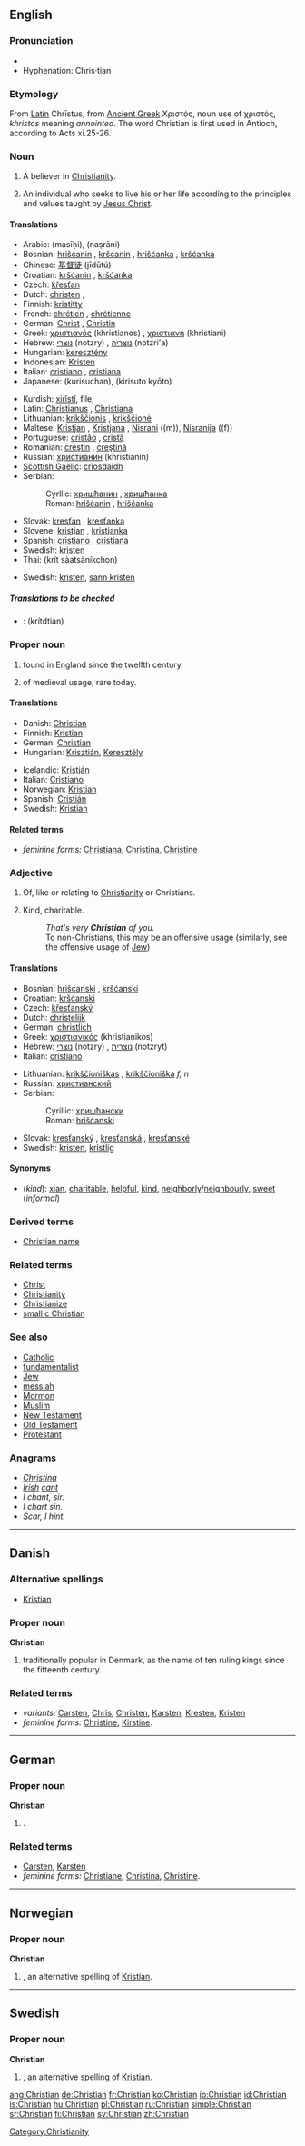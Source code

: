 ==English==

{{rank|started|respect|that's|744|Christian|food|trying|states}}

===Pronunciation===
*{{IPA|/ˈkɹɪstʃən/}}
*Hyphenation: Chris·tian

===Etymology===
From [[w:Latin|Latin]] Chrīstus, from [[w:Ancient Greek|Ancient Greek]] Χριστός, noun use of χριστός, ''khristos'' meaning ''annointed''. The word Christian is first used in Antioch, according to Acts xi.25-26.  

===Noun===
{{en-noun}}

# {{context|Christianity}} A believer in [[Christianity]].
# {{context|Christianity}} An individual who seeks to live his or her life according to the principles and values taught by [[Jesus Christ]].

====Translations====
{{trans-top|member of the Christian religion}}
*Arabic: {{ARchar|[[مسيحي]]}} (masīḥi), {{ARchar|[[نصراني]]}} (naṣrāni)
*Bosnian: [[hrišćanin]] {{m}}, [[kršćanin]] {{m}}, [[hrišćanka]] {{f}}, [[kršćanka]] {{f}}
*Chinese: [[基督徒]] (jīdūtú)
*Croatian: [[kršćanin]] {{m}}, [[kršćanka]] {{f}}
*Czech: [[křesťan]] {{m}}
*Dutch: [[christen]] {{m}}, {{f}}
*Finnish: [[kristitty]]
*French: [[chrétien]] {{m}}, [[chrétienne]] {{f}}
*German: [[Christ]] {{m}}, [[Christin]] {{f}}
*Greek: [[χριστιανός]] (khristianos) {{m}}, [[χριστιανή]] (khristiani) {{f}}
*Hebrew: [[נוצרי]] (notzry) {{m}}, [[נוצריה]] (notzri'a) {{f}}
*Hungarian: [[keresztény]]
*Indonesian: [[Kristen]]
*Italian: [[cristiano]] {{m}}, [[cristiana]] {{f}}
*Japanese: {{JAchar|[[クリスチャン]]}} (kurisuchan), {{JAchar|[[キリスト教徒]]}} (kirisuto kyōto)
{{trans-mid}}
*Kurdish: [[xirîstî]], file, {{KUchar|[[مه‌سیحی]]}}
*Latin: [[Christianus]] {{m}}, [[Christiana]] {{f}}
*Lithuanian: [[krikščionis]] {{m}}, [[krikščionė]] {{f}}
*Maltese: [[Kristjan]] {{m}}, [[Kristjana]] {{f}}, [[Nisrani]] ((m)), [[Nisranija]] ((f))
*Portuguese: [[cristão]] {{m}}, [[cristã]] {{f}}
*Romanian: [[creştin]] {{m}}, [[creştină]] {{f}}
*Russian: [[христианин]] (khristianín) {{m}}
*[[Scottish Gaelic]]: [[crìosdaidh]] {{m}}
*Serbian:
*:Cyrllic: [[хришћанин]] {{m}}, [[хришћанка]] {{f}}
*:Roman: [[hrišćanin]] {{m}}, [[hrišćanka]] {{f}}
*Slovak: [[kresťan]] {{m}}, [[kresťanka]] {{f}}
*Slovene: [[kristjan]] {{m}}, [[kristjanka]] {{f}}
*Spanish: [[cristiano]] {{m}}, [[cristiana]] {{f}}
*Swedish: [[kristen]] {{c}}
*Thai: {{THchar|[[คริสต์ศาสนิกชน]]}} (krít sàatsàníkchon)
{{trans-bottom}}

{{trans-top|someone who seeks to obey Jesus Christ}}
{{trans-mid}}
*Swedish: [[kristen]], [[sann kristen]]
{{trans-bottom}}

=====Translations to be checked=====
{{checktrans}}
*{{ttbc|Thai}}: {{THchar|[[คริสเตียน]]}} (krítdtian)

===Proper noun===
{{en-proper noun}}

# {{given name|male}} found in England since the twelfth century.
# {{given name|female}} of medieval usage, rare today.

====Translations====
{{trans-top|male given name}}
*Danish: [[Christian#Danish|Christian]]
*Finnish: [[Kristian]]
*German: [[Christian#German|Christian]]
*Hungarian: [[Krisztián]], [[Keresztély]]
{{trans-mid}}
*Icelandic: [[Kristján]]
*Italian: [[Cristiano]]
*Norwegian: [[Kristian]]
*Spanish: [[Cristián]]
*Swedish: [[Kristian]]
{{trans-bottom}}

====Related terms====
*''feminine forms:'' [[Christiana]], [[Christina]], [[Christine]]


===Adjective===
{{en-adj}}

# {{context|not comparable}} Of, like or relating to [[Christianity]] or Christians.
# Kind, charitable.
#:''That's very '''Christian''' of you.''
#:To non-Christians, this may be an offensive usage (similarly, see the offensive usage of [[Jew]])

====Translations====
{{trans-top|of, like or relating to Christianity}}
*Bosnian: [[hrišćanski]] {{m}}, [[kršćanski]] {{m}}
*Croatian: [[kršćanski]] {{m}}
*Czech: [[křesťanský]] {{m}}
*Dutch: [[christelijk]]
*German: [[christlich]]
*Greek: [[χριστιανικός]] (khristianikos)
*Hebrew: [[נוצרי]] (notzry) {{m}}, [[נוצרית]] (notzryt) {{f}}
*Italian: [[cristiano]]
{{trans-mid}}
*Lithuanian: [[krikščioniškas]] {{m}}, [[krikščioniška]] ''f, n''
*Russian: [[христианский]]
*Serbian:
*:Cyrillic: [[хришћански]] {{m}}
*:Roman: [[hrišćanski]] {{m}}
*Slovak: [[kresťanský]] {{m}}, [[kresťanská]] {{f}}, [[kresťanské]] {{n}}
*Swedish: [[kristen]], [[kristlig]]
{{trans-bottom}}

{{trans-top|kind}}
{{trans-mid}}
{{trans-bottom}}

====Synonyms====
*(''kind''): [[xian]], [[charitable]], [[helpful]], [[kind]], [[neighborly]]/[[neighbourly]], [[sweet]] (''informal'')

===Derived terms===
*[[Christian name]]

===Related terms===
*[[Christ]]
*[[Christianity]]
*[[Christianize]]
*[[small c Christian]]

===See also===
*[[Catholic]]
*[[fundamentalist]]
*[[Jew]]
*[[messiah]]
*[[Mormon]]
*[[Muslim]]
*[[New Testament]]
*[[Old Testament]]
*[[Protestant]]

===Anagrams===
*''[[Christina]]''
*''[[Irish]] [[cant]]''
*''I chant, sir.''
*''I chart sin.''
*''Scar, I hint.''

[[Category:Christianity]]

----

==Danish==

===Alternative spellings===
*[[Kristian]]

===Proper noun===
'''Christian'''

# {{given name|male||da:}} traditionally popular in Denmark, as the name of ten ruling kings since the fifteenth century.

===Related terms===
*''variants:'' [[Carsten]], [[Chris]], [[Christen]], [[Karsten]], [[Kresten]], [[Kristen]]
*''feminine forms:'' [[Christine]], [[Kirstine]].

----

==German==

===Proper noun===
'''Christian'''

# {{given name|male||de:}}.

===Related terms===
*[[Carsten]], [[Karsten]]
*''feminine forms:'' [[Christiane]], [[Christina]], [[Christine]].

----

==Norwegian==

===Proper noun===
'''Christian'''

# {{given name|male||no:}}, an alternative spelling of [[Kristian]].

----

==Swedish==

===Proper noun===
'''Christian'''

# {{given name|male||sv:}}, an alternative spelling of [[Kristian]].

[[ang:Christian]]
[[de:Christian]]
[[fr:Christian]]
[[ko:Christian]]
[[io:Christian]]
[[id:Christian]]
[[is:Christian]]
[[hu:Christian]]
[[pl:Christian]]
[[ru:Christian]]
[[simple:Christian]]
[[sr:Christian]]
[[fi:Christian]]
[[sv:Christian]]
[[zh:Christian]]